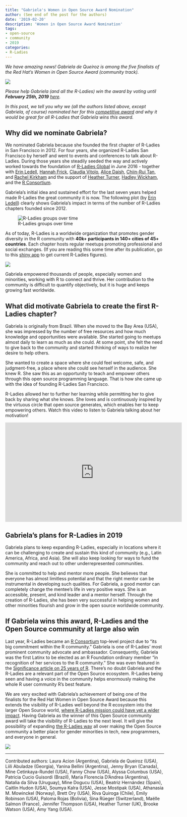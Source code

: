 ```yaml
---
title: "Gabriela's Women in Open Source Award Nomination"
author: (See end of the post for the authors)
date: '2019-02-20'
description: 'Women in Open Source Award Nomination'
tags:
- open-source
- community
- 2019
categories:
- R-Ladies
---
```


*We have amazing news! Gabriela de Queiroz is among the five finalists of the Red Hat’s Women in Open Source Award (community track).* 

![](../image/open-source-award.png)


*Please help Gabriela (and all the R-Ladies) win the award by voting until **February 25th, 2019** [here](https://www.redhat.com/en/about/women-in-open-source).* 

*In this post, we tell you why we (all the authors listed above, except Gabriela, of course) nominated her for this [competitive award](https://twitter.com/spotrh/status/1072877761319092224?s=19) and why it would be great for all R-Ladies that Gabriela wins this award.*

## Why did we nominate Gabriela?

We nominated Gabriela because she founded the first chapter of R-Ladies in San Francisco in 2012. For four years, she organized R-Ladies San Francisco by herself and went to events and conferences to talk about R-Ladies. 
During those years she steadily seeded the way and actively worked towards the foundation of [R-Ladies Global](https://rladies.org/) in June 2016 - together with [Erin Ledell](https://twitter.com/ledell), [Hannah Frick](https://twitter.com/hfcfrick), [Claudia Vitolo](https://twitter.com/clavitolo), [Alice Daish](https://twitter.com/alice_data), [Chiin-Rui Tan](https://rlaies.org/r-speakers/name/chiin-rui-tan), and [Rachel Kirkham](https://www.linkedin.com/in/rachel-kirkham-8a41402b/?originalSubdomain=uk) and the support of [Heather Turner](https://twitter.com/HeathrTurnr), [Hadley Wickham](https://twitter.com/hadleywickham), and the [R Consortium](https://twitter.com/RConsortium).

Gabriela’s initial idea and sustained effort for the last seven years helped made R-Ladies the great community it is now. The following plot (by [Erin Ledell](https://twitter.com/ledell)) clearly shows Gabriela’s impact in terms of the number of R-Ladies chapters founded since 2012.

![R-Ladies groups over time](../image/rladies-global.png)

As of today, R-Ladies is a worldwide organization that promotes gender diversity in the R community with **40k+ participants in 140+ cities of 45+ countries**. Each chapter hosts regular meetups promoting professional and social exchanges. (If you are reading this some time after its publication, go to this [shiny app](https://gqueiroz.shinyapps.io/rshinylady/) to get current R-Ladies figures).

![](../image/rladies-map.png)

Gabriela empowered thousands of people, especially women and minorities, working with R to connect and thrive. Her contribution to the community is difficult to quantify objectively, but it is huge and keeps growing fast worldwide.

## What did motivate Gabriela to create the first R-Ladies chapter?

Gabriela is originally from Brazil. When she moved to the Bay Area (USA), she was impressed by the number of free resources and how much knowledge and opportunities were available. She started going to meetups almost daily to learn as much as she could. At some point, she felt the need to give back to the community and started thinking of ways to realize her desire to help others. 

She wanted to create a space where she could feel welcome, safe, and judgment-free, a place where she could see herself in the audience. She knew R. She saw this as an opportunity to teach and empower others through this open source programming language. That is how she came up with the idea of founding R-Ladies San Francisco.

R-Ladies allowed her to further her learning while permitting her to give back by sharing what she knows. She loves and is continuously inspired by the virtuous circle that open source generates, which enables her to keep empowering others. Watch this video to listen to Gabriela talking about her motivation!

<iframe width="560" height="315" src="https://www.youtube.com/embed/a3DK4XoBZ14" frameborder="0" allow="accelerometer; autoplay; encrypted-media; gyroscope; picture-in-picture" allowfullscreen></iframe>

## Gabriela’s plans for R-Ladies in 2019

Gabriela plans to keep expanding R-Ladies, especially in locations where it can be challenging to create and sustain this kind of community (e.g., Latin America, Africa, and Asia). She will also keep looking for ways to fund the community and reach out to other underrepresented communities.

She is committed to help and mentor more people. She believes that everyone has almost limitless potential and that the right mentor can be instrumental in developing such qualities. For Gabriela, a good mentor can completely change the mentee’s life in very positive ways. She is an accessible, present, and kind leader and a mentor herself. Through the creation of R-Ladies, she has been very successful in helping women and other minorities flourish and grow in the open source worldwide community.

## If Gabriela wins this award, R-Ladies and the Open Source community at large also win

Last year, R-Ladies became an [R Consortium](https://www.r-consortium.org/) top-level project due to “its big commitment within the R community.” Gabriela is one of R-Ladies' most prominent community advocate and ambassador. Consequently, Gabriela was the first Latinx to be elected as an R Foundation ordinary member “in recognition of her services to the R community.” She was even featured in the [Significance article on 25 years of R](https://bit.ly/2DiWKLD). There’s no doubt Gabriela and the R-Ladies are a relevant part of the Open Source ecosystem. R-Ladies being seen and having a voice in the community helps enormously making the whole R user community R's best feature.

We are very excited with Gabriela’s achievement of being one of the finalists for the Red Hat Women in Open Source Award because this extends the visibility of R-Ladies well beyond the R ecosystem into the larger Open Source world, [where R-Ladies mission could have yet a wider impact](https://www.theverge.com/2018/10/22/18011854/linus-torvalds-linux-kernel-development-return-code-of-conduct). Having Gabriela as the winner of this Open Source community award will take the visibility of R-Ladies to the next level. It will give the possibility of expanding [the R-Ladies way](https://d4tagirl.com/2017/01/the-r-ladies-way) all over making the Open Source community a better place for gender minorities in tech, new programmers, and everyone in general.

![](../image/rladies-rstudio2019.png)

-----
Contributed authors: Laura Acion (Argentina), Gabriela de Queiroz (USA), Liili Abuladze (Georgia), Yanina Bellini (Argentina), Jenny Bryan (Canada), Mine Cetinkaya-Rundel (USA), Fanny Chow (USA), Alyssa Columbus (USA), Patricia Cucio Guisordi (Brazil), Maria Florencia D’Andrea (Argentina), Natalia da Silva (Uruguay), Mine Dogucu (USA), Beatriz Hernández (Spain), Caitlin Hudon (USA), Soumya Kalra (USA), Jesse Mostipak (USA), Athanasia M. Mowinckel (Norway), Brett Ory (USA), Riva Quiroga (Chile), Emily Robinson (USA), Paloma Rojas (Bolivia), Sina Rüeger (Switzerland), Maëlle Salmon (France), Jennifer Thompson (USA), Heather Turner (UK), Brooke Watson (USA), Amy Yang (USA).

